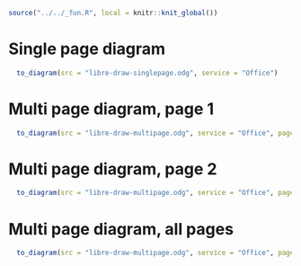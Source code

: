 ```r
source("../../_fun.R", local = knitr::knit_global())
```

# Single page diagram {#office-draw-singlepage-diagram}
```r
  to_diagram(src = "libre-draw-singlepage.odg", service = "Office")
```


# Multi page diagram, page 1 {#office-draw-multipage-diagram-1}
```r
  to_diagram(src = "libre-draw-multipage.odg", service = "Office", page = 1)
```

# Multi page diagram, page 2 {#office-draw-multipage-diagram-2}
```r
  to_diagram(src = "libre-draw-multipage.odg", service = "Office", page = 2)
```

# Multi page diagram, all pages {#office-draw-multipage-diagram-all}
```r
  to_diagram(src = "libre-draw-multipage.odg", service = "Office", page = "1-")
```

